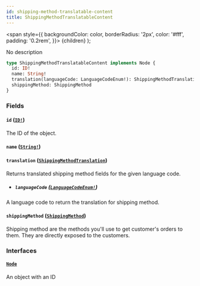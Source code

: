 ```yaml
---
id: shipping-method-translatable-content
title: ShippingMethodTranslatableContent
---
```


<span
style={{
      backgroundColor: color,
      borderRadius: '2px',
      color: '#fff',
      padding: '0.2rem',
    }}>
{children}
</span>
);

No description

```graphql
type ShippingMethodTranslatableContent implements Node {
  id: ID!
  name: String!
  translation(languageCode: LanguageCodeEnum!): ShippingMethodTranslation
  shippingMethod: ShippingMethod
}
```

### Fields

#### `id` ([`ID!`](/api-reference/scalars/id.mdx))

The ID of the object.

#### `name` ([`String!`](/api-reference/scalars/string.mdx))

#### `translation` ([`ShippingMethodTranslation`](/api-reference/objects/shipping-method-translation.mdx))

Returns translated shipping method fields for the given language code.

- ##### `languageCode` ([`LanguageCodeEnum!`](/api-reference/enums/language-code-enum.mdx))

A language code to return the translation for shipping method.

#### `shippingMethod` ([`ShippingMethod`](/api-reference/objects/shipping-method.mdx))

Shipping method are the methods you'll use to get customer's orders to them. They are directly exposed to the customers.

### Interfaces

#### [`Node`](/api-reference/interfaces/node.mdx)

An object with an ID
